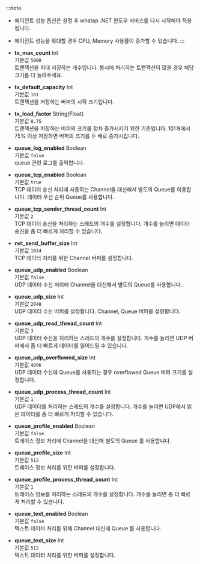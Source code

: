 :::note
* 에이전트 성능 옵션은 설정 후 whatap .NET 윈도우 서비스를 다시 시작해야 적용됩니다.
* 에이전트 성능을 확대할 경우 CPU, Memory 사용률이 증가할 수 있습니다.
:::

* **tx_max_count** <span class='type'>Int</span><br/>
기본값 `5000`<br/>트랜잭션을 최대 저장하는 개수입니다. 동시에 처리하는 트랜잭션이 많을 경우 해당 크기를 더 늘려주세요.

* **tx_default_capacity** <span class='type'>Int</span><br/>
기본값 `101`<br/>트랜잭션을 저장하는 버퍼의 시작 크기입니다.

* **tx_load_factor** <span class='type'>String(Float)</span><br/>
기본값 `0.75`<br/>트랜잭션을 저장하는 버퍼의 크기를 점차 증가시키기 위한 기준입니다. 101개에서 75% 이상 저장하면 버퍼의 크기를 두 배로 증가시킵니다.
                          
* **queue_log_enabled** <span class='type'>Boolean</span><br/>
기본값 `false`<br/>queue 관련 로그를 출력합니다.

* **queue_tcp_enabled** <span class='type'>Boolean</span><br/>기본값 `true`<br/> 
TCP 데이터 송신 처리에 사용하는 Channel을 대신해서 별도의 Queue를 이용합니다. 데이터 우선 순위 Queue를 사용합니다.

* **queue_tcp_sender_thread_count** <span class='type'>Int</span><br/>기본값 `2`<br/> 
TCP 데이터 송신을 처리하는 스레드의 개수를 설정합니다. 개수를 늘리면 데이터 송신을 좀 더 빠르게 처리할 수 있습니다. 

* **net_send_buffer_size** <span class='type'>Int</span><br/>기본값 `1024`<br/> 
TCP 데이터 처리를 위한 Channel 버퍼를 설정합니다.

* **queue_udp_enabled** <span class='type'>Boolean</span><br/>기본값 `false`<br/> 
UDP 데이터 수신 처리에 Channel을 대신해서 별도의 Queue를 사용합니다.

* **queue_udp_size** <span class='type'>Int</span><br/>기본값 `2048`<br/> 
UDP 데이터 수신 버퍼를 설정합니다. Channel, Queue 버퍼를 설정합니다. 

* **queue_udp_read_thread_count** <span class='type'>Int</span><br/>기본값 `3`<br/> 
UDP 데이터 수신을 처리하는 스레드의 개수를 설정합니다. 개수를 늘리면 UDP 버퍼에서 좀 더 빠르게 데이터를 읽어드릴 수 있습니다. 

* **queue_udp_overflowed_size** <span class='type'>Int</span><br/>기본값 `4096`<br/> 
UDP 데이터 수신에 Queue를 사용하는 경우 overflowed Queue 버퍼 크기를 설정합니다.

* **queue_udp_process_thread_count** <span class='type'>Int</span><br/>기본값 `1`<br/> 
UDP 데이터를 처리하는 스레드의 개수를 설정합니다. 개수를 늘리면 UDP에서 읽은 데이터를 좀 더 빠르게 처리할 수 있습니다.

* **queue_profile_enabled** <span class='type'>Boolean</span><br/>기본값 `false`<br/> 
트레이스 정보 처리에 Channel을 대신해 별도의 Queue 를 사용합니다.

* **queue_profile_size** <span class='type'>Int</span><br/>기본값 `512`<br/> 
트레이스 정보 처리를 위한 버퍼를 설정합니다.

* **queue_profile_process_thread_count** <span class='type'>Int</span><br/>기본값 `1`<br/> 
트레이스 정보를 처리하는 스레드의 개수를 설정합니다. 개수를 늘리면 좀 더 빠르게 처리할 수 있습니다.

* **queue_text_enabled** <span class='type'>Boolean</span><br/>기본값 `false`<br/> 
텍스트 데이터 처리를 위해 Channel 대신에 Queue 를 사용합니다.

* **queue_text_size** <span class='type'>Int</span><br/>기본값 `512`<br/> 
텍스트 데이터 처리를 위한 버퍼를 설정합니다.